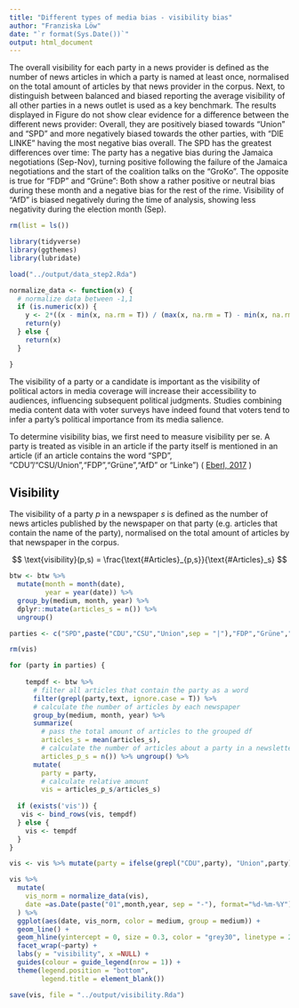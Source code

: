 ```yaml
---
title: "Different types of media bias - visibility bias"
author: "Franziska Löw"
date: "`r format(Sys.Date())`"
output: html_document
---
```


The overall visibility for each party in a news provider is defined as the number of news articles in which a party is named at least once, normalised on the total amount of articles by that news provider in the corpus. Next, to distinguish between balanced and biased reporting the average visibility of all other parties in a news outlet is used as a key benchmark.\footnote{In another setting \citet{junque_de_fortuny_media_2012} uses the popularity in terms of votes as the a priori fair distribution. The visibility bias of a media source is the difference between the real distribution and the fair distribution.} The results displayed in Figure \ref{fig_visibility_bias} do not show clear evidence for a difference between the different news provider: Overall, they are positively biased towards "Union" and "SPD" and more negatively biased towards the other parties, with "DIE LINKE" having the most negative bias overall. The SPD has the greatest differences over time: The party has a negative bias during the Jamaica negotiations (Sep-Nov), turning positive following the failure of the Jamaica negotiations and the start of the coalition talks on the "GroKo". The opposite is true for "FDP" and "Grüne": Both show a rather positive or neutral bias during these month and a negative bias for the rest of the rime. Visibility of "AfD" is biased negatively during the time of analysis, showing less negativity during the election month (Sep).

```r
rm(list = ls())

library(tidyverse)
library(ggthemes)
library(lubridate)

load("../output/data_step2.Rda")
```

```r
normalize_data <- function(x) {
  # normalize data between -1,1
  if (is.numeric(x)) {
    y <- 2*((x - min(x, na.rm = T)) / (max(x, na.rm = T) - min(x, na.rm = T)))-1
    return(y)
  } else {
    return(x)
  }

}
```

The visibility of a party or a candidate is important as the visibility of political actors in media coverage will increase their accessibility to audiences, influencing subsequent political judgments. Studies combining media content data with voter surveys have indeed found that voters tend to infer a party's political importance from its media salience.

To determine visibility bias, we first need to measure visibility per se. A party is treated as visible in an article if the party itself is mentioned in an article (if an article contains the word "SPD", "CDU"/"CSU/Union","FDP","Grüne","AfD" or "Linke") ( [Eberl, 2017](https://journals.sagepub.com/doi/abs/10.1177/0093650215614364) )

## Visibility

The visibility of a party $p$ in a newspaper $s$ is defined as the number of news articles published by the newspaper on that party (e.g. articles that contain the name of the party), normalised on the total amount of articles by that newspaper in the corpus.

$$
\text{visibility}(p,s) = \frac{\text{#Articles}_{p,s}}{\text{#Articles}_s}
$$

```r
btw <- btw %>% 
  mutate(month = month(date),
         year = year(date)) %>%
  group_by(medium, month, year) %>%
  dplyr::mutate(articles_s = n()) %>%
  ungroup()
```

```r
parties <- c("SPD",paste("CDU","CSU","Union",sep = "|"),"FDP","Grüne","AfD","Linke")

rm(vis)

for (party in parties) {
  
    tempdf <- btw %>% 
      # filter all articles that contain the party as a word
      filter(grepl(party,text, ignore.case = T)) %>%
      # calculate the number of articles by each newspaper
      group_by(medium, month, year) %>%
      summarize(
        # pass the total amount of articles to the grouped df
        articles_s = mean(articles_s),
        # calculate the number of articles about a party in a newsletter
        articles_p_s = n()) %>% ungroup() %>%
      mutate(
        party = party,
        # calculate relative amount
        vis = articles_p_s/articles_s)
    
  if (exists('vis')) {
   vis <- bind_rows(vis, tempdf) 
  } else {
    vis <- tempdf
  }
}

vis <- vis %>% mutate(party = ifelse(grepl("CDU",party), "Union",party))
```

```r
vis %>%
  mutate(
    vis_norm = normalize_data(vis),
    date =as.Date(paste("01",month,year, sep = "-"), format="%d-%m-%Y")
  ) %>%
  ggplot(aes(date, vis_norm, color = medium, group = medium)) +
  geom_line() +
  geom_hline(yintercept = 0, size = 0.3, color = "grey30", linetype = 2) +
  facet_wrap(~party) +
  labs(y = "visibility", x =NULL) +
  guides(colour = guide_legend(nrow = 1)) +
  theme(legend.position = "bottom",
        legend.title = element_blank())
```

```r
save(vis, file = "../output/visibility.Rda")
```


